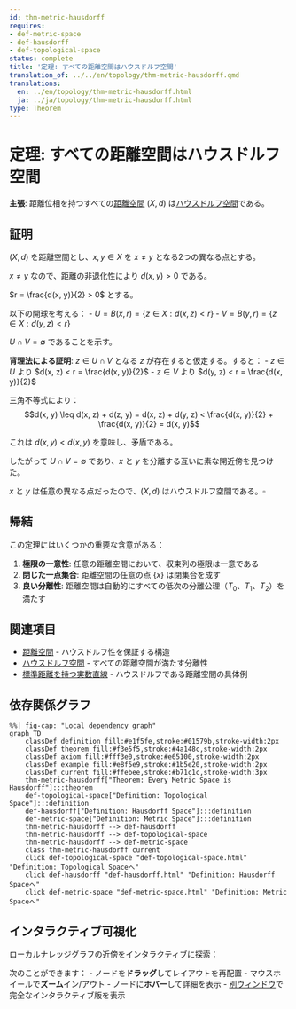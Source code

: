 ```yaml
---
id: thm-metric-hausdorff
requires:
- def-metric-space
- def-hausdorff
- def-topological-space
status: complete
title: '定理: すべての距離空間はハウスドルフ空間'
translation_of: ../../en/topology/thm-metric-hausdorff.qmd
translations:
  en: ../en/topology/thm-metric-hausdorff.html
  ja: ../ja/topology/thm-metric-hausdorff.html
type: Theorem
---
```


# 定理: すべての距離空間はハウスドルフ空間 {#thm-metric-hausdorff}

**主張**: 距離位相を持つすべての[距離空間](../geometry/def-metric-space.qmd) $(X, d)$ は[ハウスドルフ空間](def-hausdorff.qmd)である。

## 証明

$(X, d)$ を距離空間とし、$x, y \in X$ を $x \neq y$ となる2つの異なる点とする。

$x \neq y$ なので、距離の非退化性により $d(x, y) > 0$ である。

$r = \frac{d(x, y)}{2} > 0$ とする。

以下の開球を考える：
- $U = B(x, r) = \{z \in X : d(x, z) < r\}$
- $V = B(y, r) = \{z \in X : d(y, z) < r\}$

$U \cap V = \emptyset$ であることを示す。

**背理法による証明**: $z \in U \cap V$ となる $z$ が存在すると仮定する。すると：
- $z \in U$ より $d(x, z) < r = \frac{d(x, y)}{2}$
- $z \in V$ より $d(y, z) < r = \frac{d(x, y)}{2}$

三角不等式により：
$$d(x, y) \leq d(x, z) + d(z, y) = d(x, z) + d(y, z) < \frac{d(x, y)}{2} + \frac{d(x, y)}{2} = d(x, y)$$

これは $d(x, y) < d(x, y)$ を意味し、矛盾である。

したがって $U \cap V = \emptyset$ であり、$x$ と $y$ を分離する互いに素な開近傍を見つけた。

$x$ と $y$ は任意の異なる点だったので、$(X, d)$ はハウスドルフ空間である。$\square$

## 帰結

この定理にはいくつかの重要な含意がある：

1. **極限の一意性**: 任意の距離空間において、収束列の極限は一意である
2. **閉じた一点集合**: 距離空間の任意の点 $\{x\}$ は閉集合を成す
3. **良い分離性**: 距離空間は自動的にすべての低次の分離公理（$T_0$、$T_1$、$T_2$）を満たす

## 関連項目

- [距離空間](../geometry/def-metric-space.qmd) - ハウスドルフ性を保証する構造
- [ハウスドルフ空間](def-hausdorff.qmd) - すべての距離空間が満たす分離性
- [標準距離を持つ実数直線](../analysis/ex-real-line-metric.qmd) - ハウスドルフである距離空間の具体例

## 依存関係グラフ

```mermaid
%%| fig-cap: "Local dependency graph"
graph TD
    classDef definition fill:#e1f5fe,stroke:#01579b,stroke-width:2px
    classDef theorem fill:#f3e5f5,stroke:#4a148c,stroke-width:2px
    classDef axiom fill:#fff3e0,stroke:#e65100,stroke-width:2px
    classDef example fill:#e8f5e9,stroke:#1b5e20,stroke-width:2px
    classDef current fill:#ffebee,stroke:#b71c1c,stroke-width:3px
    thm-metric-hausdorff["Theorem: Every Metric Space is Hausdorff"]:::theorem
    def-topological-space["Definition: Topological Space"]:::definition
    def-hausdorff["Definition: Hausdorff Space"]:::definition
    def-metric-space["Definition: Metric Space"]:::definition
    thm-metric-hausdorff --> def-hausdorff
    thm-metric-hausdorff --> def-topological-space
    thm-metric-hausdorff --> def-metric-space
    class thm-metric-hausdorff current
    click def-topological-space "def-topological-space.html" "Definition: Topological Spaceへ"
    click def-hausdorff "def-hausdorff.html" "Definition: Hausdorff Spaceへ"
    click def-metric-space "def-metric-space.html" "Definition: Metric Spaceへ"
```

## インタラクティブ可視化

ローカルナレッジグラフの近傍をインタラクティブに探索：

::: {.graph-viz data-id="thm-metric-hausdorff" data-width="700" data-height="500"}
:::

次のことができます：
- ノードを**ドラッグ**してレイアウトを再配置
- マウスホイールで**ズーム**イン/アウト
- ノードに**ホバー**して詳細を表示
- [別ウィンドウ](../../output/interactive/thm-metric-hausdorff.html){target="_blank"}で完全なインタラクティブ版を表示
